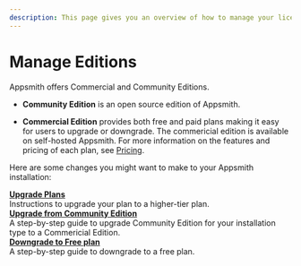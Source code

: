 ```yaml
---
description: This page gives you an overview of how to manage your license and plans on Appsmith.
---
```


# Manage Editions

Appsmith offers Commercial and Community Editions.

* **Community Edition** is an open source edition of Appsmith.

* **Commercial Edition** provides both free and paid plans making it easy for users to upgrade or downgrade. The commericial edition is available on self-hosted Appsmith. For more information on the features and pricing of each plan, see [Pricing](https://www.appsmith.com/pricing).

Here are some changes you might want to make to your Appsmith installation:

<div className="containerGridSampleApp">
   <div className="containerColumnSampleApp columnGrid column-one">
      <div className="containerCol"></div>
      <b><a href="/getting-started/setup/manage-plans/upgrade-plan">Upgrade Plans</a></b>
      <div className="containerDescription">
         Instructions to upgrade your plan to a higher-tier plan.
      </div>
   </div>

<div className="containerColumnSampleApp columnGrid column-one">
      <div className="containerCol"></div>
      <b><a href="/getting-started/setup/upgrade-from-community-edition">Upgrade from Community Edition</a></b>
      <div className="containerDescription"> 
         A step-by-step guide to upgrade Community Edition for your installation type to a Commericial Edition.
      </div>
   </div>
</div>

<div className="containerGridSampleApp">
<div className="containerColumnSampleApp columnGrid column-two">
      <div className="containerCol"></div>
      <b><a href="/getting-started/setup/manage-plans/downgrade-to-free-plan">Downgrade to Free plan</a></b>
      <div className="containerDescription"> 
         A step-by-step guide to downgrade to a free plan.
      </div>
</div>
<div className="columnGrid column-two" style={{margin: "10px"}}></div>
</div>


